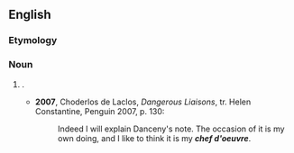 {{also|chef d'œuvre|chef-d'œuvre}}
==English==

===Etymology===
{{bor|en|fr|}}

===Noun===
{{en-noun|chefs d'oeuvre|head=chef d'oeuvre}}

# {{alternative form of|chef-d'œuvre|nodot=1|lang=en}} {{gloss|a masterpiece}}.
#* '''2007''', Choderlos de Laclos, ''Dangerous Liaisons'', tr. Helen Constantine, Penguin 2007, p. 130:
#*: Indeed I will explain Danceny's note. The occasion of it is my own doing, and I like to think it is my '''''chef d'oeuvre'''''.